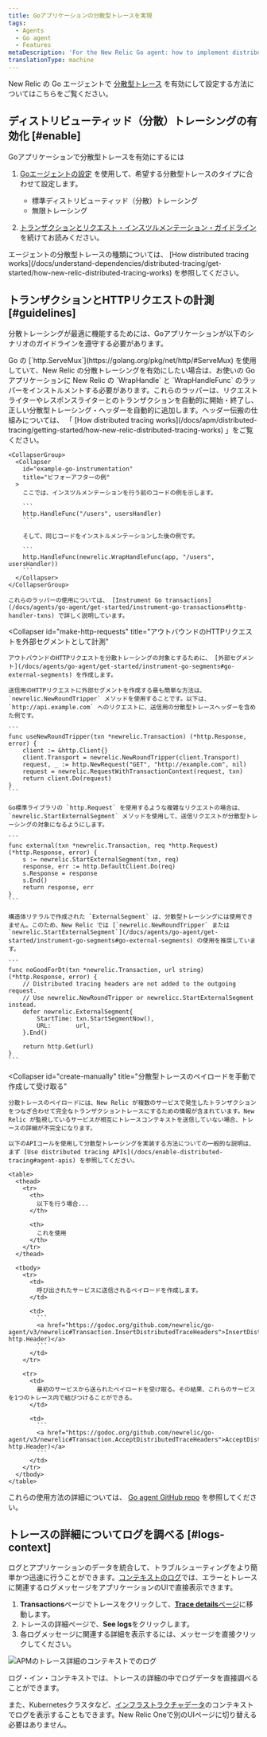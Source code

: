 ```yaml
---
title: Goアプリケーションの分散型トレースを実現
tags:
  - Agents
  - Go agent
  - Features
metaDescription: 'For the New Relic Go agent: how to implement distributed tracing across your Go language applications and services.'
translationType: machine
---
```



New Relic の Go エージェントで [分散型トレース](/docs/apm/distributed-tracing/getting-started/introduction-distributed-tracing) を有効にして設定する方法についてはこちらをご覧ください。

## ディストリビューティッド（分散）トレーシングの有効化 [#enable]

Goアプリケーションで分散型トレースを有効にするには

1. [Goエージェントの設定](/docs/agents/go-agent/configuration/go-agent-configuration#distributed-tracing) を使用して、希望する分散型トレースのタイプに合わせて設定します。

   * 標準ディストリビューティッド（分散）トレーシング
   * 無限トレーシング

2. [トランザクションとリクエスト・インスツルメンテーション・ガイドライン](#guidelines) を続けてお読みください。

<Callout variant="tip">
  エージェントの分散型トレースの種類については、 [How distributed tracing works](/docs/understand-dependencies/distributed-tracing/get-started/how-new-relic-distributed-tracing-works) を参照してください。
</Callout>

## トランザクションとHTTPリクエストの計測 [#guidelines]

分散トレーシングが最適に機能するためには、Goアプリケーションが以下のシナリオのガイドラインを遵守する必要があります。

<CollapserGroup>
  <Collapser
    id="create-transactions"
    title="トランザクションの計測（ServeMuxを使用する場合）"
  >
    Go の [`http.ServeMux`](https://golang.org/pkg/net/http/#ServeMux) を使用していて、New Relic の分散トレーシングを有効にしたい場合は、お使いの Go アプリケーションに New Relic の `WrapHandle` と `WrapHandleFunc` のラッパーをインストルメントする必要があります。これらのラッパーは、リクエストライターやレスポンスライターとのトランザクションを自動的に開始・終了し、正しい分散型トレーシング・ヘッダーを自動的に追加します。ヘッダー伝搬の仕組みについては、 「 [How distributed tracing works](/docs/apm/distributed-tracing/getting-started/how-new-relic-distributed-tracing-works) 」をご覧ください。

    <CollapserGroup>
      <Collapser
        id="example-go-instrumentation"
        title="ビフォーアフターの例"
      >
        ここでは、インスツルメンテーションを行う前のコードの例を示します。

        ```
        http.HandleFunc("/users", usersHandler)
        ```

        そして、同じコードをインストルメンテーションした後の例です。

        ```
        http.HandleFunc(newrelic.WrapHandleFunc(app, "/users", usersHandler))
        ```
      </Collapser>
    </CollapserGroup>

    これらのラッパーの使用については、 [Instrument Go transactions](/docs/agents/go-agent/get-started/instrument-go-transactions#http-handler-txns) で詳しく説明しています。
  </Collapser>

  <Collapser
    id="make-http-requests"
    title="アウトバウンドのHTTPリクエストを外部セグメントとして計測"
  >
    アウトバウンドのHTTPリクエストを分散トレーシングの対象とするために、 [外部セグメント](/docs/agents/go-agent/get-started/instrument-go-segments#go-external-segments) を作成します。

    送信用のHTTPリクエストに外部セグメントを作成する最も簡単な方法は、 `newrelic.NewRoundTripper` メソッドを使用することです。以下は、 `http://api.example.com` へのリクエストに、送信用の分散型トレースヘッダーを含めた例です。

    ```
    func useNewRoundTripper(txn *newrelic.Transaction) (*http.Response, error) {
        client := &http.Client{}
        client.Transport = newrelic.NewRoundTripper(client.Transport)
        request, _ := http.NewRequest("GET", "http://example.com", nil)
        request = newrelic.RequestWithTransactionContext(request, txn)
        return client.Do(request)
    }
    ```

    Go標準ライブラリの `http.Request` を使用するような複雑なリクエストの場合は、 `newrelic.StartExternalSegment` メソッドを使用して、送信リクエストが分散型トレーシングの対象になるようにします。

    ```
    func external(txn *newrelic.Transaction, req *http.Request) (*http.Response, error) { 
        s := newrelic.StartExternalSegment(txn, req) 
        response, err := http.DefaultClient.Do(req) 
        s.Response = response 
        s.End() 
        return response, err
    }
    ```

    構造体リテラルで作成された `ExternalSegment` は、分散型トレーシングには使用できません。このため、New Relic では [`newrelic.NewRoundTripper` または `newrelic.StartExternalSegment`](/docs/agents/go-agent/get-started/instrument-go-segments#go-external-segments) の使用を推奨しています。

    ```
    func noGoodForDt(txn *newrelic.Transaction, url string) (*http.Response, error) {
        // Distributed tracing headers are not added to the outgoing request.
        // Use newrelic.NewRoundTripper or newrelicc.StartExternalSegment instead.
        defer newrelic.ExternalSegment{
            StartTime: txn.StartSegmentNow(),
            URL:       url,
        }.End()

        return http.Get(url)
    }
    ```
  </Collapser>

  <Collapser
    id="create-manually"
    title="分散型トレースのペイロードを手動で作成して受け取る"
  >
    分散トレースのペイロードには、New Relic が複数のサービスで発生したトランザクションをつなぎ合わせて完全なトランザクショントレースにするための情報が含まれています。New Relic が監視しているサービスが相互にトレースコンテキストを送信していない場合、トレースの詳細が不完全になります。

    以下のAPIコールを使用して分散型トレーシングを実装する方法についての一般的な説明は、まず [Use distributed tracing APIs](/docs/enable-distributed-tracing#agent-apis) を参照してください。

    <table>
      <thead>
        <tr>
          <th>
            以下を行う場合...
          </th>

          <th>
            これを使用
          </th>
        </tr>
      </thead>

      <tbody>
        <tr>
          <td>
            呼び出されたサービスに送信されるペイロードを作成します。
          </td>

          <td>
            ```
            <a href="https://godoc.org/github.com/newrelic/go-agent/v3/newrelic#Transaction.InsertDistributedTraceHeaders">InsertDistributedTraceHeaders(h http.Header)</a>
            ```
          </td>
        </tr>

        <tr>
          <td>
            最初のサービスから送られたペイロードを受け取る。その結果、これらのサービスを1つのトレース内で結びつけることができる。
          </td>

          <td>
            ```
            <a href="https://godoc.org/github.com/newrelic/go-agent/v3/newrelic#Transaction.AcceptDistributedTraceHeaders">AcceptDistributedTraceHeaders(h http.Header)</a>
            ```
          </td>
        </tr>
      </tbody>
    </table>
  </Collapser>
</CollapserGroup>

これらの使用方法の詳細については、 [Go agent GitHub repo](https://github.com/newrelic/go-agent/blob/master/GUIDE.md#distributed-tracing) を参照してください。

## トレースの詳細についてログを調べる [#logs-context]

ログとアプリケーションのデータを統合して、トラブルシューティングをより簡単かつ迅速に行うことができます。[コンテキストのログ](/docs/logs/logs-context/configure-logs-context-go/)では、エラーとトレースに関連するログメッセージをアプリケーションのUIで直接表示できます。

1. **Transactions**ページでトレースをクリックして、[**Trace details**ページ](/docs/apm/transactions/transaction-traces/transaction-traces-trace-details-page)に移動します。
2. トレースの詳細ページで、**See logs**をクリックします。
3. 各ログメッセージに関連する詳細を表示するには、メッセージを直接クリックしてください。

<img
  src={logsInContextTraces}
  title="APMのトレース詳細のコンテキストでのログ"
  alt="APMのトレース詳細のコンテキストでのログ"
/>

<figcaption>
  ログ・イン・コンテキストでは、トレースの詳細の中でログデータを直接調べることができます。
</figcaption>

また、Kubernetesクラスタなど、[インフラストラクチャデータ](/docs/logs/forward-logs/forward-your-logs-using-infrastructure-agent/)のコンテキストでログを表示することもできます。New Relic Oneで別のUIページに切り替える必要はありません。
